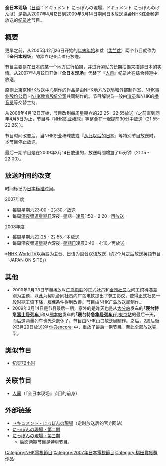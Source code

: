 {{Expand|time=2013-02-15T03:52:10+00:00 }}
'''全日本现场'''（[[日语|日语]]：ドキュメント にっぽんの現場，ドキュメント にっぽんのげんば）是指从2007年4月12日到2009年3月14日期间[[日本放送協会|日本放送協会]][[NHK综合频道|NHK综合频道]]放送的[[纪录片|纪录片]]节目。

== 概要 ==
更早之前，从2005年12月26日开始的[[年末年始|年末年始]]和盆（[[盂兰盆|盂兰盆]]）两个节目就作为『'''全日本现场'''』的独立纪录片进行放送。

节目主要是在[[日本|日本]]的某一个地方进行拍摄，并进行紧贴的长期拍摄来描述日本的实情。从2007年4月12日开始『'''全日本现场'''』代替了『[[人间|人间]]』纪录片在综合频道中放送。

原则上[[東京|東京]][[NHK放送中心|NHK放送中心]]制作的作品是由NHK地方放送局和外部制作室、[[NHK事业股份公司|NHK事业股份公司]]・[[NHK教育股份公司|NHK教育股份公司]]共同制作的。节目解说员一般由[[演员|演员]]和NHK的[[播音员|播音员]]等交替主持。

从2008年4月12日开始，节目改到每周星期六的22:25 - 22:55放送（之前直到同年4月5日为止，节目与『[[NHK职业棒球|NHK职业棒球]]』等整合在一起提前30分中放送（21:55-22:25））。

节目时间改变后，当NHK职业棒球放或『[[从此以后的日本|从此以后的日本]]』等特别节目放送时，本节目停止放送。

最后一期节目是在2009年3月14日放送的，放送時間增加了15分钟（21:15 - 22:00）。

== 放送时间的改变 ==
时间标记为[[日本标准时间|日本标准时间]]。
;2007年度
*每周星期六23:00 - 23:30／放送
*每周[[深夜频道|深夜频道]][[星期日|星期日]]深夜=星期一[[凌晨|凌晨]]1:50 - 2:20／[[再放送|再放送]]
;2008年度
*每周星期六22:25 - 22:55／本放送
*每周深夜频道星期六深夜=[[星期日|星期日]]凌晨3:40 - 4:10／再放送

※[[NHK_World|NHK World]]TV以英語为主音、日语为副音双语放送（约2个月之后放送英語节目「JAPAN ON SITE」）

==其他==
*2009年2月28日节目播放以[[广岛电铁|广岛电铁]]的正式社员和[[合同社员|合同社员]]之间工资待遇差别为主题，以此为契机合同社员向广岛电铁提出了劳工协议，使得正式社员一段时期工资下降，雇佣条件得到改善。节目由NHK广岛放送局制作。
*2009年3月14日是节目最后一期，意外的是昨天也是从[[大分站|大分站]]发车的'''｢寝台特急[[富士号列车|富士号列车]]｣'''和从[[熊本站|熊本站]]发车的'''｢寝台特急[[隼号列车|隼号列车]]｣'''到[[東京站|東京站]]的最后一天，而后这两量列车也光荣退休了。节目由NHK山口放送局制作。之后，2周后後的3月29日放送的｢[[你的encore|你的encore]]｣中，重放了最后一期节目。至此全部放送完毕。

== 类似节目 ==
* [[纪实72小时|纪实72小时]]

== 关联节目 ==
* [[人间|人间]]（『全日本现场』节目的前身）

== 外部链接 ==
* [https://web.archive.org/web/20070522013032/http://www.nhk.or.jp/nippon-genba/index.html ドキュメント・にっぽんの現場]（定时放送后的官方网站）
* [https://web.archive.org/web/20090802104100/http://www.nhk.or.jp/special/onair/060808.html にっぽんの現場・第二期]
* [https://web.archive.org/web/20071031070330/http://www.nhk.or.jp/special/onair/061225.html にっぽんの現場・第三期]
** 后面两期节目是特别节目。

{{DEFAULTSORT:Dokyumento Nippon no Genba}}
[[Category:NHK電視節目|Category:NHK電視節目]]
[[Category:2007年日本電視節目|Category:2007年日本電視節目]]
[[Category:橋田賞獲獎作品|Category:橋田賞獲獎作品]]